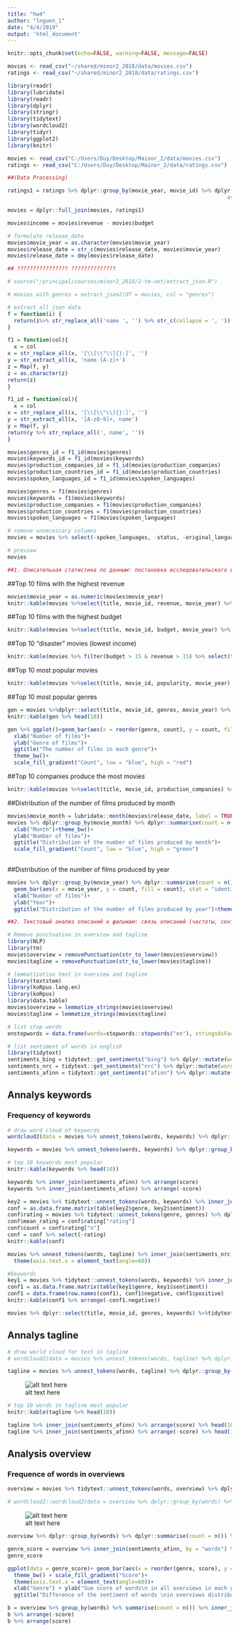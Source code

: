 ```yaml
---
title: "hw4"
author: "lnguen_1"
date: "4/4/2019"
output: 'html_document'
---
```


```r
knitr::opts_chunk$set(echo=FALSE, warning=FALSE, message=FALSE)
```

```r
movies <- read_csv("~/shared/minor2_2018/data/movies.csv")
ratings <- read_csv("~/shared/minor2_2018/data/ratings.csv")
```

 
```r
library(readr)
library(lubridate)
library(readr)
library(dplyr)
library(stringr)
library(tidytext)
library(wordcloud2)
library(tidyr)
library(ggplot2)
library(knitr)
```
```r
movies <- read_csv("C:/Users/Duy/Desktop/Mainor_2/data/movies.csv")
ratings <- read_csv("C:/Users/Duy/Desktop/Mainor_2/data/ratings.csv")
```

```r

##(Data Processing)

```



```r
ratings1 = ratings %>% dplyr::group_by(movie_year, movie_id) %>% dplyr::summarise(count_rating = n(),
                                                                     average_rating = mean(rating))

movies = dplyr::full_join(movies, ratings1)
```
```r
movies$income = movies$revenue - movies$budget
```
```r
# formulate release_date
movies$movie_year = as.character(movies$movie_year)
movies$release_date = str_c(movies$release_date, movies$movie_year)
movies$release_date = dmy(movies$release_date)
```
```r
## ???????????????? ??????????????

# source("/principal/courses/minor2_2018/2-tm-net/extract_json.R")

# movies_with_genres = extract_json2(df = movies, col = "genres")

```
```r
# extract all json data
f = function(i) {
  return(i%>% str_replace_all('name ', '') %>% str_c(collapse = ', '))
}

f1 = function(col){
  x = col
x = str_replace_all(x, '[\\[\\"\\]{}:]', '')
y = str_extract_all(x, 'name [A-z]+')
z = Map(f, y)
z = as.character(z)
return(z)
}

f1_id = function(col){
  x = col
x = str_replace_all(x, '[\\[\\"\\]{}:]', '')
y = str_extract_all(x, '[A-z0-9]+, name')
y = Map(f, y)
return(y %>% str_replace_all(', name', ''))
}

movies$genres_id = f1_id(movies$genres)
movies$keywords_id = f1_id(movies$keywords)
movies$production_companies_id = f1_id(movies$production_companies)
movies$production_countries_id = f1_id(movies$production_countries)
movies$spoken_languages_id = f1_id(movies$spoken_languages)

movies$genres = f1(movies$genres)
movies$keywords = f1(movies$keywords)
movies$production_companies = f1(movies$production_companies)
movies$production_countries = f1(movies$production_countries)
movies$spoken_languages = f1(movies$spoken_languages)

```
```r
# remove unnecessary columns
movies = movies %>% select(-spoken_languages, -status, -original_language, -original_title, -homepage)
```
```r
# preview
movies
```






```r
##1. Описательная статистика по данным: постановка исследовательского вопроса (не менее 3), ответ на него с помощью графика и интерпретация результатов (3 балла)
```

##Top 10 films with the highest revenue
```r
movies$movie_year = as.numeric(movies$movie_year)
knitr::kable(movies %>%select(title, movie_id, revenue, movie_year) %>% arrange(-revenue) %>% head(10))
```



##Top 10 films with the highest budget
```r
knitr::kable(movies %>%select(title, movie_id, budget, movie_year) %>% arrange(-budget) %>% head(10))
```


##Top 10 "disaster" movies (lowest income)
```r
knitr::kable(movies %>% filter(budget > 15 & revenue > 15) %>% select(title, movie_id, income, movie_year) %>% arrange(income) %>% head(10))
```




##Top 10 most popular movies
```r
knitr::kable(movies %>%select(title, movie_id, popularity, movie_year) %>% arrange(-popularity) %>% head(10))
```


##Top 10 most popular genres
```r
gen = movies %>%dplyr::select(title, movie_id, genres, movie_year) %>% tidytext::unnest_tokens(genre, genres) %>% dplyr::group_by(genre) %>% dplyr::summarise(count = n()) %>% dplyr::arrange(-count)
knitr::kable(gen %>% head(10))
```

```r
gen %>% ggplot()+geom_bar(aes(x = reorder(genre, count), y = count, fill = count), stat = "identity")+coord_flip()+
  xlab("Number of films")+
  ylab("Genre of films")+
  ggtitle("The number of films in each genre")+
  theme_bw()+
  scale_fill_gradient("Count", low = "blue", high = "red")

```



##Top 10 companies produce the most movies
```r
knitr::kable(movies %>%select(title, movie_id, production_companies) %>% filter(production_companies != "character(0)") %>% tidytext::unnest_tokens(company, production_companies) %>% dplyr::group_by(company) %>% dplyr::summarise(count = n()) %>% dplyr::arrange(-count) %>% head(10))
```



##Distribution of the number of films produced by month
```r
movies$movie_month = lubridate::month(movies$release_date, label = TRUE)
movies %>% dplyr::group_by(movie_month) %>% dplyr::summarise(count = n()) %>% ggplot()+geom_bar(aes(x = movie_month, y = count, fill = count), stat = "identity")+
  xlab("Month")+theme_bw()+
  ylab("Number of films")+
  ggtitle("Distribution of the number of films produced by month")+
  scale_fill_gradient("Count", low = "blue", high = "green")
  

```



##Distribution of the number of films produced by year
```r
movies %>% dplyr::group_by(movie_year) %>% dplyr::summarise(count = n()) %>% ggplot()+
  geom_bar(aes(x = movie_year, y = count, fill = count), stat = "identity")+coord_flip()+
  xlab("Number of films")+
  ylab("Year")+
  ggtitle("Distribution of the number of films produced by year")+theme_bw()


```

```r
##2. Текстовый анализ описаний к фильмам: связь описаний (частоты, сентимент, темы и т.д.) и какой-либо характеристики фильма (жанр, бюджет и т.д.) -- не менее 2 вопросов (5 баллов)
```

 


```r
# Remove punctuation in overview and tagline
library(NLP)
library(tm)
movies$overview = removePunctuation(str_to_lower(movies$overview))
movies$tagline = removePunctuation(str_to_lower(movies$tagline))
```
```r
# lemmatization text in overview and tagline
library(textstem)
library(koRpus.lang.en)
library(koRpus)
library(data.table)
movies$overview = lemmatize_strings(movies$overview)
movies$tagline = lemmatize_strings(movies$tagline)

```
```r
# list stop words
enstopwords = data.frame(words=stopwords::stopwords("en"), stringsAsFactors=FALSE) 
```


```r
# list sentiment of words in english
library(tidytext)
sentiments_bing = tidytext::get_sentiments("bing") %>% dplyr::mutate(words = word) %>% dplyr::select(words, sentiment)
sentiments_nrc = tidytext::get_sentiments("nrc") %>% dplyr::mutate(words = word) %>% dplyr::select(words, sentiment)
sentiments_afinn = tidytext::get_sentiments("afinn") %>% dplyr::mutate(words = word) %>% dplyr::select(words, score)

```

## Annalys keywords


### Frequency of keywords
```r
# draw word cloud of keywords
wordcloud2(data = movies %>% unnest_tokens(words, keywords) %>% dplyr::group_by(words) %>% dplyr::summarise(count = n()) %>% dplyr::arrange(-count)%>% anti_join(enstopwords, by = "words")) 

keywords = movies %>% unnest_tokens(words, keywords) %>% dplyr::group_by(words) %>% dplyr::summarise(count = n(), rating_key = mean(average_rating)) %>% dplyr::arrange(-count)%>% anti_join(enstopwords, by = "words")
```

```r
# top 10 keywords most popular
knitr::kable(keywords %>% head(10))

```

```r
keywords %>% inner_join(sentiments_afinn) %>% arrange(score)
keywords %>% inner_join(sentiments_afinn) %>% arrange(-score)

```








```r
key2 = movies %>% tidytext::unnest_tokens(words, keywords) %>% inner_join(sentiments_nrc, by="words") %>% tidytext::unnest_tokens(genre, genres)
conf = as.data.frame.matrix(table(key2$genre, key2$sentiment))
conf$rating = movies %>% tidytext::unnest_tokens(genre, genres) %>% dplyr::group_by(genre) %>% dplyr::summarise(rating = mean(average_rating), n = n())
conf$mean_rating = conf$rating["rating"]
conf$count = conf$rating["n"]
conf = conf %>% select(-rating)
knitr::kable(conf)
```

```r
movies %>% unnest_tokens(words, tagline) %>% inner_join(sentiments_nrc, by = "words") %>% unnest_tokens(genre, genres) %>% group_by(genre, sentiment)%>%summarise(count = n()) %>%  ggplot()+geom_histogram(aes(x = genre,y = count, fill = sentiment), stat = "identity")+
  theme(axis.text.x = element_text(angle=60))
```



```r
#keywords
key1 = movies %>% tidytext::unnest_tokens(words, keywords) %>% inner_join(sentiments_bing, by="words") %>% tidytext::unnest_tokens(genre, genres)
conf1 = as.data.frame.matrix(table(key1$genre, key1$sentiment))
conf1 = data.frame(row.names(conf1), conf1$negative, conf1$positive)
knitr::kable(conf1 %>% arrange(-conf1.negative))
```






```r
movies %>% dplyr::select(title, movie_id, genres, keywords) %>%tidytext::unnest_tokens(words, keywords) %>% dplyr::inner_join(sentiments_afinn, by = "words") %>% unnest_tokens(genre, genres) %>% dplyr::group_by(genre) %>% dplyr::summarise(count = n(), score = sum(score)) %>% arrange(score)
```





## Annalys tagline


```r
# draw world cloud for text in tagline
# wordcloud2(data = movies %>% unnest_tokens(words, tagline) %>% dplyr::group_by(words) %>% dplyr::summarise(count = n()) %>% arrange(-count) %>% anti_join(enstopwords, by = "words") %>% na.omit())

tagline = movies %>% unnest_tokens(words, tagline) %>% dplyr::group_by(words) %>% dplyr::summarise(count = n(), rating = mean(average_rating)) %>% dplyr::arrange(-rating) %>% anti_join(enstopwords, by = "words") %>% na.omit()
```
![alt text here](overview.JPG)

```r
# top 10 words in tagline most popular
knitr::kable(tagline %>% head(10))
```

```r
tagline %>% inner_join(sentiments_afinn) %>% arrange(score) %>% head(10)
tagline %>% inner_join(sentiments_afinn) %>% arrange(-score) %>% head(10)

```



## Analysis overview

### Frequence of words in overviews

```r
overview = movies %>% tidytext::unnest_tokens(words, overview) %>% dplyr::anti_join(enstopwords)

# wordcloud2::wordcloud2(data = overview %>% dplyr::group_by(words) %>% dplyr::summarise(count = n()) %>% filter(count>10))
```
![alt text here](overview.JPG)


```r
overview %>% dplyr::group_by(words) %>% dplyr::summarise(count = n()) %>% arrange(-count)

```





```r
genre_score = overview %>% inner_join(sentiments_afinn, by = "words") %>% unnest_tokens(genre, genres) %>% dplyr::group_by(genre) %>% dplyr::summarise(score = sum(score)) %>% arrange(-score)
genre_score

ggplot(data = genre_score)+ geom_bar(aes(x = reorder(genre, score), y = score, fill = abs(score)), stat = "identity")+
  theme_bw() + scale_fill_gradient("Score")+
  theme(axis.text.x = element_text(angle=60))+
  xlab("Genre") + ylab("Sum score of words\n in all overviews in each genre")+
  ggtitle("Difference of the sentiment of words \nin overviews distribution used in each movie genre")
```



```r
b = overview %>% group_by(words) %>% summarise(count = n()) %>% inner_join(sentiments_afinn, by ="words")
b %>% arrange(-score)
b %>% arrange(score)

```



